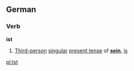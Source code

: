 ==German==
===Verb===
'''ist'''

#[[Third-person]] [[singular]] [[present tense]] of '''[[sein]]''', [[is]]

[[pl:Ist]]